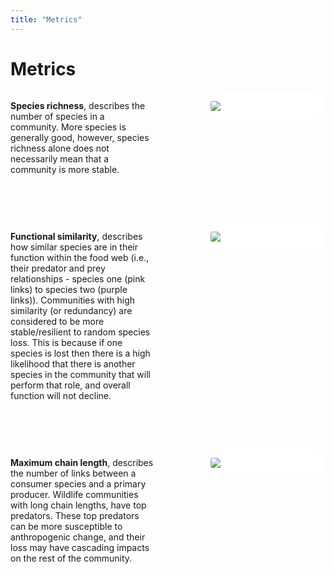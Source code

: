 ```yaml
---
title: "Metrics"
---
```


<style>
    .imgcap {
        background-color: white;
        border-radius: 20px;
        border: 1px solid white;
        overflow: hidden;
    }
</style>


# Metrics


<!-- Three basic metrics include **guild richness**, and **functional** **dissimilarity**, vs **functional similarity**.

::: callout-tip
## Basic metrics

**Guild richness** describes how many different functional groups are present in a wildlife community. This is one way to describe biodiversity and health present in a community.

**Functional dissimilarity** describes the variety of functions present in a wildlife community. Communities with higher functional dissimilarity may support a higher diversity of ecosystem functions that in turn support ecosystem health.

**Functional similarity** (redundancy) describes how species perform similar functions within a wildlife community. Communities with higher functional redundancy are predicted to be more resilient to species loss.
::: -->

::: columns
::: {.column width="50%"}

**Species richness**, describes the number of species in a community. More species is generally good, however, species richness alone does not necessarily mean that a community is more stable. 


:::
::: {.column width="10%"}
:::

::: {.column width="40%"}
<div class="imgcap">
![](images/Foodweb_Step5.svg)
</div>

:::
:::

<br>
<br>

::: columns
::: {.column width="50%"}

**Functional similarity**, describes how similar species are in their function within the food web (i.e., their predator and prey relationships - species one (pink links) to species two (purple links)). Communities with high similarity (or redundancy) are considered to be more stable/resilient to random species loss. This is because if one species is lost then there is a high likelihood that there is another species in the community that will perform that role, and overall function will not decline. 



:::
::: {.column width="10%"}
:::

::: {.column width="40%"}
<div class="imgcap">
![](images/metrics_step2.png)
</div>

:::
:::

<br>
<br>

::: columns
::: {.column width="50%"}

**Maximum chain length**, describes the number of links between a consumer species and a primary producer. Wildlife communities with long chain lengths, have top predators. These top predators can be more susceptible to anthropogenic change, and their loss may have cascading impacts on the rest of the community. 



:::
::: {.column width="10%"}
:::

::: {.column width="40%"}
<div class="imgcap">
![](images/metrics_step3.png)
</div>

:::
:::